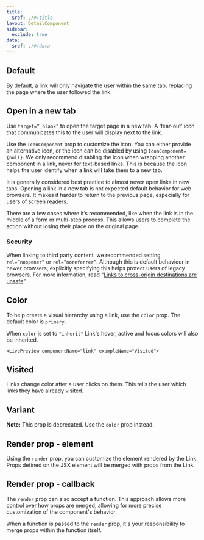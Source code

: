 ```yaml
---
title:
  $ref: ./#/title
layout: DetailComponent
sidebar:
  exclude: true
data:
  $ref: ./#/data
---
```


<LivePreviewControls>

<LivePreview componentName="link" exampleName="Default">

## Default

By default, a link will only navigate the user within the same tab, replacing the page where the user followed the link.

</LivePreview>

  <LivePreview componentName="link" exampleName="OpenInANewTab">

## Open in a new tab

Use `target=”_blank”` to open the target page in a new tab. A ‘tear-out’ icon that communicates this to the user will display next to the link.

Use the `IconComponent` prop to customize the icon. You can either provide an alternative icon, or the icon can be disabled by using `IconComponent={null}`. We only recommend disabling the icon when wrapping another component in a link, never for text-based links. This is because the icon helps the user identify when a link will take them to a new tab.

It is generally considered best practice to almost never open links in new tabs. Opening a link in a new tab is not expected default behavior for web browsers. It makes it harder to return to the previous page, especially for users of screen readers.

There are a few cases where it’s recommended, like when the link is in the middle of a form or multi-step process. This allows users to complete the action without losing their place on the original page.

### Security

When linking to third party content, we recommended setting `rel=”noopener”` or `rel=”noreferrer”`. Although this is default behaviour in newer browsers, explicitly specifying this helps protect users of legacy browsers. For more information, read “[Links to cross-origin destinations are unsafe](https://web.dev/external-anchors-use-rel-noopener/)”.

  </LivePreview>

  <LivePreview componentName="link" exampleName="Color">

## Color

To help create a visual hierarchy using a link, use the `color` prop. The default color is `primary`.

When `color` is set to `"inherit"` Link's hover, active and focus colors will also be inherited.

  </LivePreview>

    <LivePreview componentName="link" exampleName="Visited">

## Visited

Links change color after a user clicks on them. This tells the user which links they have already visited.

  </LivePreview>

  <LivePreview componentName="link" exampleName="Variant" >

## Variant

**Note:** This prop is deprecated. Use the `color` prop instead.

  </LivePreview>

  <LivePreview componentName="link" exampleName="RenderElement" displayName="Render prop - element">

## Render prop - element

Using the `render` prop, you can customize the element rendered by the Link. Props defined on the JSX element will be merged with props from the Link.

  </LivePreview>

  <LivePreview componentName="link" exampleName="RenderProp" displayName="Render prop - callback">

## Render prop - callback

The `render` prop can also accept a function. This approach allows more control over how props are merged, allowing for more precise customization of the component's behavior.

When a function is passed to the `render` prop, it's your responsibility to merge props within the function itself.

  </LivePreview>

</LivePreviewControls>
